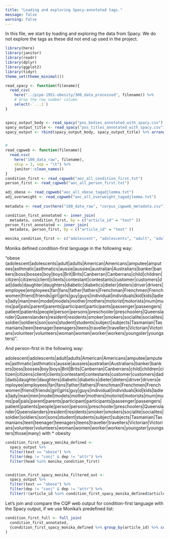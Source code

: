 ```yaml
---
title: "Loading and exploring Spacy-annotated tags."
message: false
warning: false
---
```


In this file, we start by loading and exploring the data from Spacy. We do not explore the tags as these did not end up used in the project. 

```r
library(here)
library(janitor)
library(readr)
library(dplyr)
library(ggplot2)
library(tidyr)
theme_set(theme_minimal())
```

```r
read_spacy <- function(filename){
  read_csv(
    here("../pipe-1951-obesity/300_data_processed", filename)) %>%
    # drop the row number column
    select(-`...1`)
}


spacy_output_body <- read_spacy("pos_bodies_annotated_with_spacy.csv") %>% mutate(source = "body") %>% distinct()
spacy_output_title <- read_spacy("pos_titles_annotated_with_spacy.csv") %>% mutate(source = "title") %>% distinct()
spacy_output <- rbind(spacy_output_body, spacy_output_title) %>% arrange(article_id)


#
read_cqpweb <- function(filename){
  read.csv(
    here("100_data_raw", filename), 
    skip = 3, sep = "\t") %>% 
    janitor::clean_names()
}
condition_first <- read_cqpweb("aoc_all_condition_first.txt")
person_first <- read_cqpweb("aoc_all_person_first.txt")

adj_obese <- read_cqpweb("aoc_all_obese_tagadjlemma.txt")
adj_overweight <- read_cqpweb("aoc_all_overweight_tagadjlemma.txt")
  
metadata <- read_csv(here("100_data_raw", "corpus_cqpweb_metadata.csv"))

condition_first_annotated <- inner_join(
  metadata, condition_first, by = c("article_id" = "text" ))
person_first_annotated <- inner_join(
  metadata, person_first, by = c("article_id" = "text" ))

monika_condition_first <- c("adolescent", "adolescents", "adult", "adults", "American", "Americans", "amputee", "amputees", "asthmatic", "asthmatics", "aussie", "aussies", "australian", "Australians", "banker", "bankers", "boss", "bosses", "boy", "boys", "Brit", "Brits", "Canberran", "Canberrans", "child", "children", "citizen", "citizens", "client", "clients", "contestant", "contestants", "customer", "customers", "dad", "dads", "daughter", "daughters", "diabetic", "diabetics", "dieter", "dieters", "driver", "drivers", "employee", "employees", "fan", "fans", "father", "fathers", "Frenchman", "Frenchmen", "Frenchwomen", "friend", "friends", "girl", "girls", "guy", "guys", "individual", "individuals", "kid", "kids", "ladies", "lady", "man", "men", "model", "models", "mother", "mothers", "motorist", "motorists", "mum", "mums", "pal", "pals", "parent", "parents", "participant", "participants", "passenger", "passengers", "patient", "patients", "people", "person", "persons", "preschooler", "preschoolers", "Queenslander", "Queenslanders", "resident", "residents", "smoker", "smokers", "socialite", "socialites", "soldier", "soldiers", "son", "sons", "student", "students", "subject", "subjects", "Tasmanian", "Tasmanians", "teen", "teenager", "teenagers", "teens", "traveller", "travellers", "Victorian", "Victorians", "volunteer", "volunteers", "woman", "women", "worker", "workers", "youngster", "youngsters")
```

Monika defined condition-first language in the following way:

“obese (adolescent|adolescents|adult|adults|American|Americans|amputee|amputees|asthmatic|asthmatics|aussie|aussies|australian|Australians|banker|bankers|boss|bosses|boy|boys|Brit|Brits|Canberran|Canberrans|child|children|citizen|citizens|client|clients|contestant|contestants|customer|customers|dad|dads|daughter|daughters|diabetic|diabetics|dieter|dieters|driver|drivers|employee|employees|fan|fans|father|fathers|Frenchman|Frenchmen|Frenchwomen|friend|friends|girl|girls|guy|guys|individual|individuals|kid|kids|ladies|lady|man|men|model|models|mother|mothers|motorist|motorists|mum|mums|pal|pals|parent|parents|participant|participants|passenger|passengers|patient|patients|people|person|persons|preschooler|preschoolers|Queenslander|Queenslanders|resident|residents|smoker|smokers|socialite|socialites|soldier|soldiers|son|sons|student|students|subject|subjects|Tasmanian|Tasmanians|teen|teenager|teenagers|teens|traveller|travellers|Victorian|Victorians|volunteer|volunteers|woman|women|worker|workers|youngster|youngsters)".

And person-first in the following way:

adolescent|adolescents|adult|adults|American|Americans|amputee|amputees|asthmatic|asthmatics|aussie|aussies|australian|Australians|banker|bankers|boss|bosses|boy|boys|Brit|Brits|Canberran|Canberrans|child|children|citizen|citizens|client|clients|contestant|contestants|customer|customers|dad|dads|daughter|daughters|diabetic|diabetics|dieter|dieters|driver|drivers|employee|employees|fan|fans|father|fathers|Frenchman|Frenchmen|Frenchwomen|friend|friends|girl|girls|guy|guys|individual|individuals|kid|kids|ladies|lady|man|men|model|models|mother|mothers|motorist|motorists|mum|mums|pal|pals|parent|parents|participant|participants|passenger|passengers|patient|patients|people|person|persons|preschooler|preschoolers|Queenslander|Queenslanders|resident|residents|smoker|smokers|socialite|socialites|soldier|soldiers|son|sons|student|students|subject|subjects|Tasmanian|Tasmanians|teen|teenager|teenagers|teens|traveller|travellers|Victorian|Victorians|volunteer|volunteers|woman|women|worker|workers|youngster|youngsters|those|many) with * obesity

```r
condition_first_spacy_monika_defined <- 
  spacy_output %>%
  filter(text == "obese") %>%
  filter(dep != "conj" & dep != "attr") %>%
  filter(head %in% monika_condition_first)


condition_first_spacy_monika_filtered_out <- 
  spacy_output %>%
  filter(text == "obese") %>%
  filter(dep != "conj" & dep != "attr") %>%
  filter(!(article_id %in% condition_first_spacy_monika_defined$article_id))
```

Let's join and compare the CQP web output for condition-first language with the Spacy output, if we use Monika's predefined list:

```r

condition_first_full <- full_join(
  condition_first_annotated,
  {condition_first_spacy_monika_defined %>% group_by(article_id) %>% count()}
)

```





